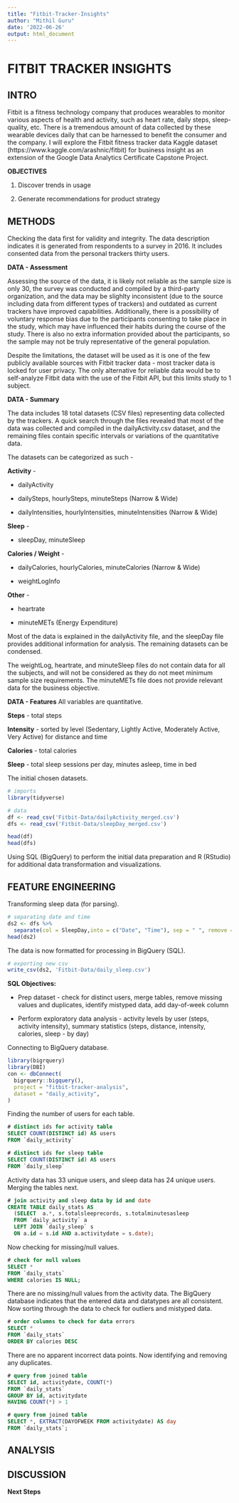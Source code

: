 ```yaml
---
title: "Fitbit-Tracker-Insights"
author: "Mithil Guru"
date: '2022-06-26'
output: html_document
---
```


# FITBIT TRACKER INSIGHTS

## INTRO

Fitbit is a fitness technology company that produces wearables to monitor various aspects of health and activity, such as heart rate, daily steps, sleep-quality, etc. There is a tremendous amount of data collected by these wearable devices daily that can be harnessed to benefit the consumer and the company. I will explore the Fitbit fitness tracker data Kaggle dataset (https://www.kaggle.com/arashnic/fitbit) for business insight as an extension of the Google Data Analytics Certificate Capstone Project. 

**OBJECTIVES**

1. Discover trends in usage

2. Generate recommendations for product strategy



## METHODS

Checking the data first for validity and integrity. 
The data description indicates it is generated from respondents to a survey in 2016. It includes consented data from the personal trackers thirty users.

**DATA - Assessment**

Assessing the source of the data, it is likely not reliable as the sample size is only 30, the survey was conducted and compiled by a third-party organization, and the data may be slighlty inconsistent (due to the source including data from different types of trackers) and outdated as current trackers have improved capabilities. Additionally, there is a possibility of voluntary response bias due to the participants consenting to take place in the study, which may have influenced their habits during the course of the study. There is also no extra information provided about the participants, so the sample may not be truly representative of the general population.

Despite the limitations, the dataset will be used as it is one of the few publicly available sources with Fitbit tracker data - most tracker data is locked for user privacy. The only alternative for reliable data would be to self-analyze Fitbit data with the use of the Fitbit API, but this limits study to 1 subject. 

**DATA - Summary**

The data includes 18 total datasets (CSV files) representing data collected by the trackers. A quick search through the files revealed that most of the data was collected and compiled in the dailyActivity.csv dataset, and the remaining files contain specific intervals or variations of the quantitative data. 

The datasets can be categorized as such - 

**Activity** - 

- dailyActivity

- dailySteps, hourlySteps, minuteSteps (Narrow & Wide)

- dailyIntensities, hourlyIntensities, minuteIntensities (Narrow & Wide)

**Sleep** - 

- sleepDay, minuteSleep

**Calories / Weight** - 

- dailyCalories, hourlyCalories, minuteCalories (Narrow & Wide)

- weightLogInfo

**Other** - 

- heartrate

- minuteMETs (Energy Expenditure)


Most of the data is explained in the dailyActivity file, and the sleepDay file provides additional information for analysis. The remaining datasets can be condensed. 

The weightLog, heartrate, and minuteSleep files do not contain data for all the subjects, and will not be considered as they do not meet minimum sample size requirements. The minuteMETs file does not provide relevant data for the business objective.

**DATA - Features** 
All variables are quantitative.

**Steps** - total steps

**Intensity** - sorted by level (Sedentary, Lightly Active, Moderately Active, Very Active) for distance and time

**Calories** - total calories

**Sleep** - total sleep sessions per day, minutes asleep, time in bed

The initial chosen datasets.
```r
# imports
library(tidyverse)

# data
df <- read_csv('Fitbit-Data/dailyActivity_merged.csv')
dfs <- read_csv('Fitbit-Data/sleepDay_merged.csv')

head(df)
head(dfs)
```
Using SQL (BigQuery) to perform the initial data preparation and R (RStudio) for additional data transformation and visualizations.



## FEATURE ENGINEERING

Transforming sleep data (for parsing).
```r
# separating date and time
ds2 <- dfs %>% 
  separate(col = SleepDay,into = c("Date", "Time"), sep = " ", remove = TRUE)
head(ds2)
```

The data is now formatted for processing in BigQuery (SQL). 
```r
# exporting new csv
write_csv(ds2, 'Fitbit-Data/daily_sleep.csv')
```


**SQL Objectives:**

- Prep dataset - check for distinct users, merge tables, remove missing values and duplicates, identify mistyped data, add day-of-week column

- Perform exploratory data analysis - activity levels by user (steps, activity intensity), summary statistics (steps, distance, intensity, calories, sleep - by day)


Connecting to BigQuery database.
```r
library(bigrquery)
library(DBI)
con <- dbConnect(
  bigrquery::bigquery(),
  project = "fitbit-tracker-analysis",
  dataset = "daily_activity",
)
```

Finding the number of users for each table.
```sql
# distinct ids for activity table
SELECT COUNT(DISTINCT id) AS users 
FROM `daily_activity`
```
```sql
# distinct ids for sleep table
SELECT COUNT(DISTINCT id) AS users 
FROM `daily_sleep`
```

Activity data has 33 unique users, and sleep data has 24 unique users. Merging the tables next.
```sql
# join activity and sleep data by id and date
CREATE TABLE daily_stats AS
  (SELECT  a.*, s.totalsleeprecords, s.totalminutesasleep
  FROM `daily_activity` a
  LEFT JOIN `daily_sleep` s
  ON a.id = s.id AND a.activitydate = s.date);
```

Now checking for missing/null values.
```sql
# check for null values
SELECT *
FROM `daily_stats`
WHERE calories IS NULL;
```

There are no missing/null values from the activity data. The BigQuery database indicates that the entered data and datatypes are all consistent. Now sorting through the data to check for outliers and mistyped data.

```sql
# order columns to check for data errors
SELECT *
FROM `daily_stats`
ORDER BY calories DESC
```

There are no apparent incorrect data points. Now identifying and removing any duplicates.
```sql
# query from joined table
SELECT id, activitydate, COUNT(*)
FROM `daily_stats`
GROUP BY id, activitydate
HAVING COUNT(*) > 1
```

```sql
# query from joined table
SELECT *, EXTRACT(DAYOFWEEK FROM activitydate) AS day
FROM `daily_stats`;
```



## ANALYSIS




## DISCUSSION



**Next Steps**





